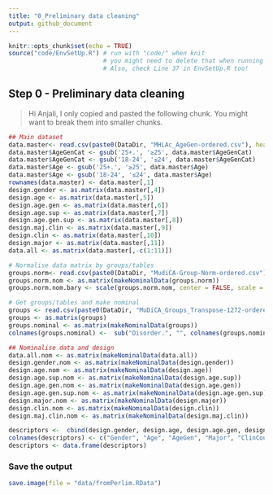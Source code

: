 ```yaml
---
title: "0_Preliminary data cleaning"
output: github_document
---
```


```r
knitr::opts_chunk$set(echo = TRUE)
source("code/EnvSetUp.R") # run with "code/" when knit
                          # you might need to delete that when running locally
                          # Also, check Line 37 in EnvSetUp.R too!
```

## Step 0 - Preliminary data cleaning

> Hi Anjali, I only copied and pasted the following chunk. You might want to break them into smaller chunks.

```r
## Main dataset
data.master<- read.csv(paste0(DataDir, "MHLAc_AgeGen-ordered.csv"), header=TRUE)
data.master$AgeGenCat <- gsub('25+.', '≥25', data.master$AgeGenCat)
data.master$AgeGenCat <- gsub('18-24', '≤24', data.master$AgeGenCat)
data.master$Age <- gsub('25+.', '≥25', data.master$Age)
data.master$Age <- gsub('18-24', '≤24', data.master$Age)
rownames(data.master) <- data.master[,1]
design.gender <- as.matrix(data.master[,4])
design.age <- as.matrix(data.master[,5])
design.age.gen <- as.matrix(data.master[,6])
design.age.sup <- as.matrix(data.master[,7])
design.age.gen.sup <- as.matrix(data.master[,8])
design.maj.clin <- as.matrix(data.master[,9])
design.clin <- as.matrix(data.master[,10])
design.major <- as.matrix(data.master[,11])
data.all <- as.matrix(data.master[,-c(1:11)])

# Normalise data matrix by groups/tables
groups.norm<- read.csv(paste0(DataDir, "MudiCA-Group-Norm-ordered.csv"),header=TRUE)
groups.norm.nom <- as.matrix(makeNominalData(groups.norm))
groups.norm.nom.bary <- scale(groups.norm.nom, center = FALSE, scale = colSums(groups.norm.nom))

# Get groups/tables and make nominal
groups <- read.csv(paste0(DataDir, "MuDiCA_Groups_Transpose-1272-ordered.csv"),header=TRUE)
groups <- as.matrix(groups)
groups.nominal <- as.matrix(makeNominalData(groups))
colnames(groups.nominal) <-  sub("Disorder.", "", colnames(groups.nominal))

## Nominalise data and design
data.all.nom <- as.matrix(makeNominalData(data.all))
design.gender.nom <- as.matrix(makeNominalData(design.gender))
design.age.nom <- as.matrix(makeNominalData(design.age))
design.age.sup.nom <- as.matrix(makeNominalData(design.age.sup))
design.age.gen.nom <- as.matrix(makeNominalData(design.age.gen))
design.age.gen.sup.nom <- as.matrix(makeNominalData(design.age.gen.sup))
design.major.nom <- as.matrix(makeNominalData(design.major))
design.clin.nom <- as.matrix(makeNominalData(design.clin))
design.maj.clin.nom <- as.matrix(makeNominalData(design.maj.clin))

descriptors <-  cbind(design.gender, design.age, design.age.gen, design.major, design.clin, design.maj.clin) 
colnames(descriptors) <- c("Gender", "Age", "AgeGen", "Major", "ClinCourse", "MajorClin")
descriptors <- data.frame(descriptors)

```

### Save the output
```r
save.image(file = "data/fromPerlim.RData")
```


